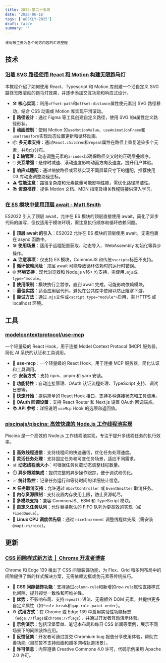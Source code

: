 ```yaml
---
title: 2025-第二十五周
date: '2025-06-16'
tags: ['WEEKLY-2025']
draft: false
summary: ''
---
```


`该周报主要为各个地方内容的汇总整理`

<TOCInlineWithSticky toc={props.toc} />

## 技术

### [沿着 SVG 路径使用 React 和 Motion 构建无限跑马灯](https://tympanus.net/codrops/2025/06/17/building-an-infinite-marquee-along-an-svg-path-with-react-motion/)

本教程介绍了如何使用 React、Typescript 和 Motion 库创建一个沿自定义 SVG 路径无限滚动的跑马灯效果，并逐步添加交互功能和响应式设计。

- 🛠️ **核心实现**：利用`offset-path`和`offset-distance`属性使元素沿 SVG 路径移动，结合 CSS 动画或 Motion 库实现平滑滚动。  
- 🎨 **路径设计**：通过 Figma 等工具创建自定义路径，使用 SVG 的`d`属性定义路径形状。  
- 🔄 **动画控制**：使用 Motion 的`useMotionValue`、`useAnimationFrame`和`useTransform`实现动态位置更新和循环动画。  
- 📦 **多元素支持**：通过`React.children`和`repeat`属性在路径上重复渲染多个元素，并均匀分布。  
- 🧩 **Z 轴管理**：动态调整元素的`z-index`以确保路径交叉时的正确层叠顺序。  
- 🖱️ **交互增强**：悬停时减速、滚动速度影响动画方向及速度，提升用户体验。  
- 📱 **响应式适配**：通过缩放路径或容器实现不同屏幕尺寸下的适配，推荐使用 D3 库动态调整路径坐标。  
- ⚠️ **性能注意**：路径复杂度和元素数量可能影响性能，需优化路径简洁性。  
- 📚 **资源推荐**：提供 Motion 文档、MDN 指南及相关教程链接供深入学习。  



### [在 ES 模块中使用顶层 await - Matt Smith](https://allthingssmitty.com/2025/06/16/using-await-at-the-top-level-in-es-modules/)

ES2022 引入了顶层 await，允许在 ES 模块的顶层直接使用 await，简化了异步代码的编写，但仅适用于模块环境，需注意执行顺序和循环依赖问题。

- 🚀 **顶层 await 的引入**：ES2022 允许在 ES 模块的顶层使用 await，无需包裹在 async 函数中。  
- 🛠️ **使用场景**：适用于远程配置获取、动态导入、WebAssembly 初始化等异步操作。  
- ⚠️ **注意事项**：仅支持 ES 模块，CommonJS 和传统`<script>`标签不支持。  
- 🔄 **循环依赖风险**：顶层 await 可能导致循环依赖时的运行时错误。  
- 🌐 **环境支持**：现代浏览器和 Node.js v16+ 均支持，需使用`.mjs`或`type="module`。  
- 🚫 **使用限制**：模块执行会暂停，直到 await 完成，可能影响依赖模块。  
- 💡 **最佳实践**：适合应用层代码，避免在公共库中使用以防止阻塞下游。  
- 📌 **尝试方法**：通过`.mjs`文件或`<script type="module">`启用，需 HTTPS 或 localhost 环境。

## 工具

### [modelcontextprotocol/use-mcp](https://github.com/modelcontextprotocol/use-mcp)

一个轻量级的 React Hook，用于连接 Model Context Protocol (MCP) 服务器，简化 AI 系统的认证和工具调用。

- 🦑 **use-mcp**：一个轻量级的 React Hook，用于连接 MCP 服务器，简化认证和工具调用。
- 📦 **安装方式**：支持 npm、pnpm 和 yarn 安装。
- 🔄 **功能特性**：自动连接管理、OAuth 认证流程处理、TypeScript 支持、调试日志等。
- 🚀 **快速开始**：提供简单的 React Hook 接口，支持多种连接状态和工具调用。
- 🔐 **OAuth 回调设置**：支持 React Router 和 Next.js 设置 OAuth 回调端点。
- 📚 **API 参考**：详细说明 `useMcp` Hook 的选项和返回值。

### [piscinajs/piscina: 高效快速的 Node.js 工作线程池实现](https://github.com/piscinajs/piscina)

Piscina 是一个高效的 Node.js 工作线程池实现，专注于提升多线程任务的执行效率。

- 🚀 **高效线程通信**：支持线程间的快速通信，优化任务处理速度。
- 🔧 **灵活任务处理**：支持固定任务和可变任务场景，适应不同需求。
- 📊 **动态线程池大小**：可根据任务负载动态调整线程数量。
- ⏱️ **异步跟踪集成**：提供完整的异步操作跟踪，便于调试和优化。
- 📈 **统计监控**：记录任务运行和等待时间的详细统计信息。
- ❌ **任务取消支持**：允许通过 `AbortController` 或 `EventEmitter` 取消任务。
- 🧠 **内存资源限制**：支持设置内存使用上限，防止资源耗尽。
- 📜 **多模块支持**：兼容 CommonJS、ESM 和 TypeScript 模块。
- 🔄 **自定义任务队列**：允许替换默认的 FIFO 队列为更高效的实现（如 `FixedQueue`）。
- 🐧 **Linux CPU 调度优先级**：通过 `niceIncrement` 调整线程优先级（需安装 `@napi-rs/nice`）。

## 更新

### [CSS 间隙样式新方法  |  Chrome 开发者博客](https://developer.chrome.com/blog/gap-decorations)

Chrome 和 Edge 139 推出了 CSS 间隙装饰功能，为 Flex、Grid 和多列布局中的间隙提供了新的样式解决方案，无需依赖边框或伪元素等传统技巧。

- 🎨 **CSS 间隙装饰功能**：支持通过`column-rule`和新增的`row-rule`属性直接样式化间隙，提升视觉一致性和可维护性。  
- 🚀 **优势**：不影响布局、支持`repeat()`语法、无需额外 DOM 元素，并提供更多自定义属性（如`*rule-break`和`gap-rule-paint-order`）。  
- ⚙️ **试用方式**：在 Chrome 或 Edge 139 中启用实验性功能标志（`edge://flags`或`chrome://flags`），并通过开发者互动演示体验。  
- 📱 **示例演示**：包括汉堡菜单、笔记本布局和每日 CSS 新闻等案例，展示不同场景下的间隙装饰应用。  
- 📢 **反馈征集**：开发者可通过提交 Chromium bug 报告分享使用体验，帮助完善功能（目前暂不支持动画和超多网格轨道场景）。  
- 📜 **许可信息**：内容遵循 Creative Commons 4.0 许可，代码示例采用 Apache 2.0 许可。

